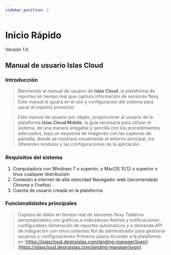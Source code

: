 ```yaml
---
sidebar_position: 2
---
```




# Inicio Rápido
<Highlight color="#999999">Versión 1.0</Highlight>

## Manual de usuario Islas Cloud
### Introducción
> Bienvenido al manual de usuario de **Islas Cloud**, la plataforma de reportes en tiempo real que captura información de sensores flexy. Este manual le guiará en el uso y configuración del sistema para sacar el máximo provecho.

> Este manual de usuario por objeto, proporcionar al usuario de la plataforma **Islas Cloud Mobile**, la guía necesaria para utilizar el sistema, de una manera amigable y sencilla con los procedimientos adecuados, bajo un esquema de imágenes con las capturas de pantalla, donde se mostrará visualmente el entorno principal, los diferentes módulos y las configuraciones de la aplicación.

### Requisitos del sistema
1. Computadora con Windows 7 o superior, o MacOS 10.12 o superior o linux cualquier distribución
2. Conexión a internet de alta velocidad
Navegador web (recomendado Chrome o Firefox)
3. Cuenta de usuario creada en la plataforma

### Funcionalidades principales
> Captura de datos en tiempo real de sensores flexy
Tableros personalizables con gráficos e indicadores
Alertas y notificaciones configurables
Generación de reportes automáticos y a demanda
API de integración con otros sistemas
Rol de administrador para gestionar usuarios y configuraciones
Primeros pasos
Acceder a la plataforma en [https://islascloud.destraislas.com/landing-manager/login](https://islascloud.destraislas.com/landing-manager/login) 
